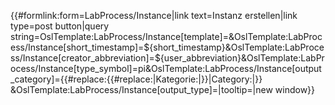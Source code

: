<includeonly><div class=dynamic-page-form-link>{{#formlink:form=LabProcess/Instance|link text=Instanz erstellen|link type=post button|query string=OslTemplate:LabProcess/Instance[template]={{FULLPAGENAME}}&OslTemplate:LabProcess/Instance[short_timestamp]=${short_timestamp}&OslTemplate:LabProcess/Instance[creator_abbreviation]=${user_abbreviation}&OslTemplate:LabProcess/Instance[type_symbol]=pi&OslTemplate:LabProcess/Instance[output_category]={{#replace:{{#replace:{{{output_category|}}}|Kategorie:|}}|Category:|}} &OslTemplate:LabProcess/Instance[output_type]={{{output_type|}}}|tooltip=|new window}}</div></includeonly>
